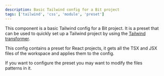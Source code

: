 ```yaml
---
description: Basic Tailwind config for a Bit project
tags: ['tailwind', 'css', 'module', 'preset']
---
```


This component is a basic Tailwind config for a Bit project. It is a preset that
can be used to quickly set up a Tailwind project by using the [Tailwind
transformer](https://bit.cloud/learnbit/styling/transformers/tailwind).

This config contains a preset for React projects, it gets all the TSX and JSX
files of the workspace and applies them to the config.

If you want to configure the preset you may want to modify the files patterns in it.
